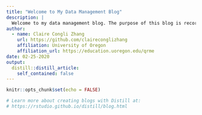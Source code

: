 ```yaml
---
title: "Welcome to My Data Management Blog"
description: |
  Welcome to my data management blog. The purpose of this blog is recording the lengthy, challenging, laborious, and less rewarding data management process accompaning my research on CEPS data.
author:
  - name: Claire Congli Zhang 
    url: https://github.com/claireconglizhang
    affiliation: University of Oregon
    affiliation_url: https://education.uoregon.edu/qrme
date: 02-25-2020
output:
  distill::distill_article:
    self_contained: false
---
```


```r
knitr::opts_chunk$set(echo = FALSE)

# Learn more about creating blogs with Distill at:
# https://rstudio.github.io/distill/blog.html

```



